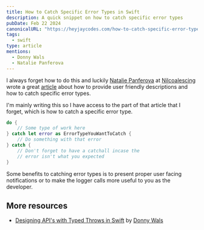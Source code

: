 ```yaml
---
title: How to Catch Specific Error Types in Swift
description: A quick snippet on how to catch specific error types
pubDate: Feb 22 2024
canonicalURL: "https://heyjaycodes.com/how-to-catch-specific-error-types-in-swift"
tags:
  - swift
type: article
mentions:
  - Donny Wals
  - Natalie Panferova
---
```


I always forget how to do this and luckily [Natalie Panferova](https://twitter.com/natpanferova) at [Nilcoalescing](https://nilcoalescing.com/) wrote a great [article](https://nilcoalescing.com/blog/UserFriendlyDescriptionsAndRecoverySuggestionsForCustomErrorsInSwift/) about how to provide user friendly descriptions and how to catch specific error types.

I'm mainly writing this so I have access to the part of that article that I forget, which is how to catch a specific error type.

```swift
do {
    // Some type of work here
} catch let error as ErrorTypeYouWantToCatch {
    // Do something with that error
} catch {
    // Don't forget to have a catchall incase the
    // error isn't what you expected
}
```

Some benefits to catching error types is to present proper user facing notifications or to make the logger calls more useful to you as the developer.

## More resources

- [Designing API's with Typed Throws in Swift](https://www.donnywals.com/designing-apis-with-typed-throws-in-swift/) by [Donny Wals](https://www.donnywals.com)